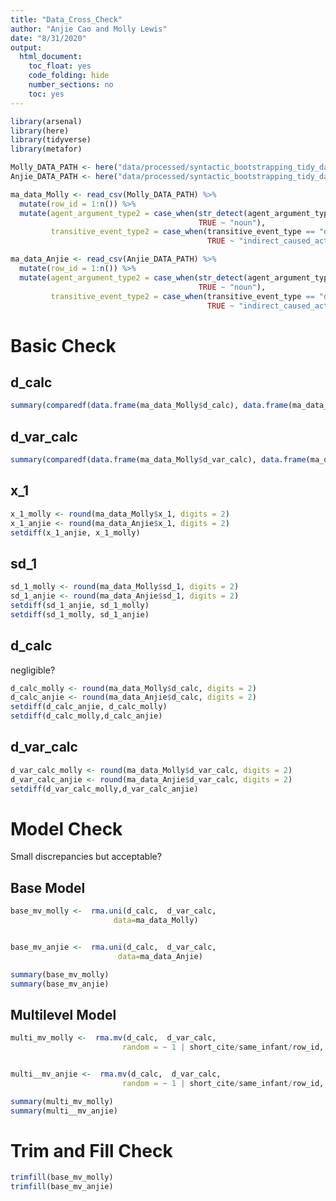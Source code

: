 ```yaml
---
title: "Data_Cross_Check"
author: "Anjie Cao and Molly Lewis"
date: "8/31/2020"
output: 
  html_document:
    toc_float: yes
    code_folding: hide 
    number_sections: no
    toc: yes
---
```


```r
library(arsenal)
library(here)
library(tidyverse)
library(metafor)
```

```r
Molly_DATA_PATH <- here("data/processed/syntactic_bootstrapping_tidy_data_molly.csv") 
Anjie_DATA_PATH <- here("data/processed/syntactic_bootstrapping_tidy_data.csv")

ma_data_Molly <- read_csv(Molly_DATA_PATH) %>%
  mutate(row_id = 1:n()) %>%
  mutate(agent_argument_type2 = case_when(str_detect(agent_argument_type, "pronoun") ~ "pronoun",
                                          TRUE ~ "noun"),
         transitive_event_type2 = case_when(transitive_event_type == "direct_caused_action" ~ "direct_caused_action",
                                            TRUE ~ "indirect_caused_action"))

ma_data_Anjie <- read_csv(Anjie_DATA_PATH) %>%
  mutate(row_id = 1:n()) %>%
  mutate(agent_argument_type2 = case_when(str_detect(agent_argument_type, "pronoun") ~ "pronoun",
                                          TRUE ~ "noun"),
         transitive_event_type2 = case_when(transitive_event_type == "direct_caused_action" ~ "direct_caused_action",
                                            TRUE ~ "indirect_caused_action"))


```

# Basic Check 

## d_calc
```r
summary(comparedf(data.frame(ma_data_Molly$d_calc), data.frame(ma_data_Anjie$d_var_calc)))
```

## d_var_calc
```r
summary(comparedf(data.frame(ma_data_Molly$d_var_calc), data.frame(ma_data_Anjie$d_var_calc)))
```

## x_1

```r
x_1_molly <- round(ma_data_Molly$x_1, digits = 2)
x_1_anjie <- round(ma_data_Anjie$x_1, digits = 2)
setdiff(x_1_anjie, x_1_molly)
```

## sd_1
```r
sd_1_molly <- round(ma_data_Molly$sd_1, digits = 2)
sd_1_anjie <- round(ma_data_Anjie$sd_1, digits = 2)
setdiff(sd_1_anjie, sd_1_molly)
setdiff(sd_1_molly, sd_1_anjie)

```

## d_calc 
negligible? 
```r
d_calc_molly <- round(ma_data_Molly$d_calc, digits = 2)
d_calc_anjie <- round(ma_data_Anjie$d_calc, digits = 2)
setdiff(d_calc_anjie, d_calc_molly)
setdiff(d_calc_molly,d_calc_anjie) 

```

## d_var_calc
```r
d_var_calc_molly <- round(ma_data_Molly$d_var_calc, digits = 2)
d_var_calc_anjie <- round(ma_data_Anjie$d_var_calc, digits = 2)
setdiff(d_var_calc_molly,d_var_calc_anjie)
```





# Model Check 
Small discrepancies but acceptable?

## Base Model 
```r
base_mv_molly <-  rma.uni(d_calc,  d_var_calc,  
                       data=ma_data_Molly)


base_mv_anjie <-  rma.uni(d_calc,  d_var_calc,  
                        data=ma_data_Anjie)

summary(base_mv_molly)
summary(base_mv_anjie)
```


## Multilevel Model 
```r
multi_mv_molly <-  rma.mv(d_calc,  d_var_calc,  
                         random = ~ 1 | short_cite/same_infant/row_id, data=ma_data_Molly)


multi__mv_anjie <-  rma.mv(d_calc,  d_var_calc,  
                         random = ~ 1 | short_cite/same_infant/row_id, data=ma_data_Anjie)

summary(multi_mv_molly)
summary(multi__mv_anjie)
```


# Trim and Fill Check 
```r
trimfill(base_mv_molly)
trimfill(base_mv_anjie)

```


